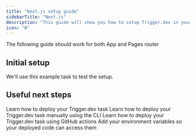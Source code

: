 ```yaml
---
title: "Next.js setup guide"
sidebarTitle: "Next.js"
description: "This guide will show you how to setup Trigger.dev in your existing Next.js project, test the example task, and deploy it."
icon: "N"
---
```


<Note>The following guide should work for both App and Pages router</Note>

<Snippet file="v3/requires-existing-project.mdx" />

## Initial setup

<Steps>
    <Snippet file="v3/step-cli-init.mdx" />
    <Step title="Install the Hello World example task when prompted">
        We'll use this example task to test the setup.
    </Step>
    <Snippet file="v3/step-cli-dev.mdx" />
    <Snippet file="v3/step-run-test.mdx" />
    <Snippet file="v3/step-view-run.mdx" />
</Steps>

## Useful next steps

<CardGroup cols={2}>
  <Card title="Deployment guide" icon="square-1" href="v3/deploy-environment-variables">
    Learn how to deploy your Trigger.dev task
  </Card>
  <Card title="Deploy using the CLI" icon="square-2" href="v3/cli-deploy">
    Learn how to deploy your Trigger.dev task manually using the CLI
  </Card>
   <Card title="Deploy using GitHub actions" icon="square-2" href="v3/github-actions">
    Learn how to deploy your Trigger.dev task using GitHub actions
  </Card>
   <Card title="Environment variables" icon="square-2" href="v3/deploy-environment-variables">
    Add your environment variables so your deployed code can access them
  </Card>
</CardGroup>
